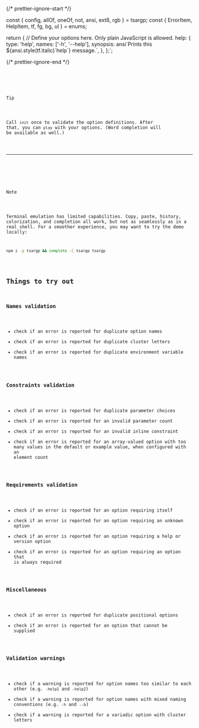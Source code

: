 

{/* prettier-ignore-start */}

const { config, allOf, oneOf, not, ansi, ext8, rgb } = tsargp;
const { ErrorItem, HelpItem, tf, fg, bg, ul } = enums;

return {
  // Define your options here. Only plain JavaScript is allowed.
  help: {
    type: 'help',
    names: ['-h', '--help'],
    synopsis: ansi\`Prints this \${ansi.style(tf.italic)\`help\`} message.\`,
  },
};`;

{/* prettier-ignore-end */}

<Code callbacks={callbacks} initialDoc={initialDoc} initialSel={[183]} />

> [!TIP]
>
> Call `init` once to validate the option definitions. After that, you can `play` with your options. (Word completion will be available as well.)

---

<Play callbacks={callbacks} />

> [!NOTE]
>
> Terminal emulation has limited capabilities. Copy, paste, history, colorization, and completion all work, but not as seamlessly as in a real shell. For a smoother experience, you may want to try the demo locally:
>
> ```sh copy
> npm i -g tsargp && complete -C tsargp tsargp
> ```

## Things to try out

### Names validation

- check if an error is reported for duplicate option names
- check if an error is reported for duplicate cluster letters
- check if an error is reported for duplicate environment variable names

### Constraints validation

- check if an error is reported for duplicate parameter choices
- check if an error is reported for an invalid parameter count
- check if an error is reported for an invalid inline constraint
- check if an error is reported for an array-valued option with too many values in the default or example value, when configured with an element count

### Requirements validation

- check if an error is reported for an option requiring itself
- check if an error is reported for an option requiring an unknown option
- check if an error is reported for an option requiring a help or version option
- check if an error is reported for an option requiring an option that is always required

### Miscellaneous

- check if an error is reported for duplicate positional options
- check if an error is reported for an option that cannot be supplied

### Validation warnings

- check if a warning is reported for option names too similar to each other (e.g. `-help1` and `-help2`)
- check if a warning is reported for option names with mixed naming conventions (e.g. `-h` and `--b`)
- check if a warning is reported for a variadic option with cluster letters
